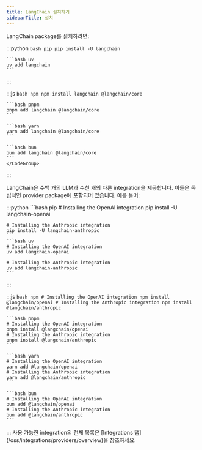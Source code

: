 ```yaml
---
title: LangChain 설치하기
sidebarTitle: 설치
---
```




LangChain package를 설치하려면:

:::python
<CodeGroup>
    ```bash pip
    pip install -U langchain
    ```

    ```bash uv
    uv add langchain
    ```
</CodeGroup>
:::

:::js
    <CodeGroup>
    ```bash npm
    npm install langchain @langchain/core
    ```

    ```bash pnpm
    pnpm add langchain @langchain/core
    ```

    ```bash yarn
    yarn add langchain @langchain/core
    ```

    ```bash bun
    bun add langchain @langchain/core
    ```
    </CodeGroup>
:::

LangChain은 수백 개의 LLM과 수천 개의 다른 integration을 제공합니다. 이들은 독립적인 provider package에 포함되어 있습니다. 예를 들어:

:::python
<CodeGroup>
    ```bash pip
    # Installing the OpenAI integration
    pip install -U langchain-openai

    # Installing the Anthropic integration
    pip install -U langchain-anthropic
    ```
    ```bash uv
    # Installing the OpenAI integration
    uv add langchain-openai

    # Installing the Anthropic integration
    uv add langchain-anthropic
    ```
</CodeGroup>

:::

:::js
<CodeGroup>
    ```bash npm
    # Installing the OpenAI integration
    npm install @langchain/openai
    # Installing the Anthropic integration
    npm install @langchain/anthropic
    ```

    ```bash pnpm
    # Installing the OpenAI integration
    pnpm install @langchain/openai
    # Installing the Anthropic integration
    pnpm install @langchain/anthropic
    ```

    ```bash yarn
    # Installing the OpenAI integration
    yarn add @langchain/openai
    # Installing the Anthropic integration
    yarn add @langchain/anthropic
    ```

    ```bash bun
    # Installing the OpenAI integration
    bun add @langchain/openai
    # Installing the Anthropic integration
    bun add @langchain/anthropic
    ```
</CodeGroup>
:::

<Tip>
사용 가능한 integration의 전체 목록은 [Integrations 탭](/oss/integrations/providers/overview)을 참조하세요.
</Tip>
